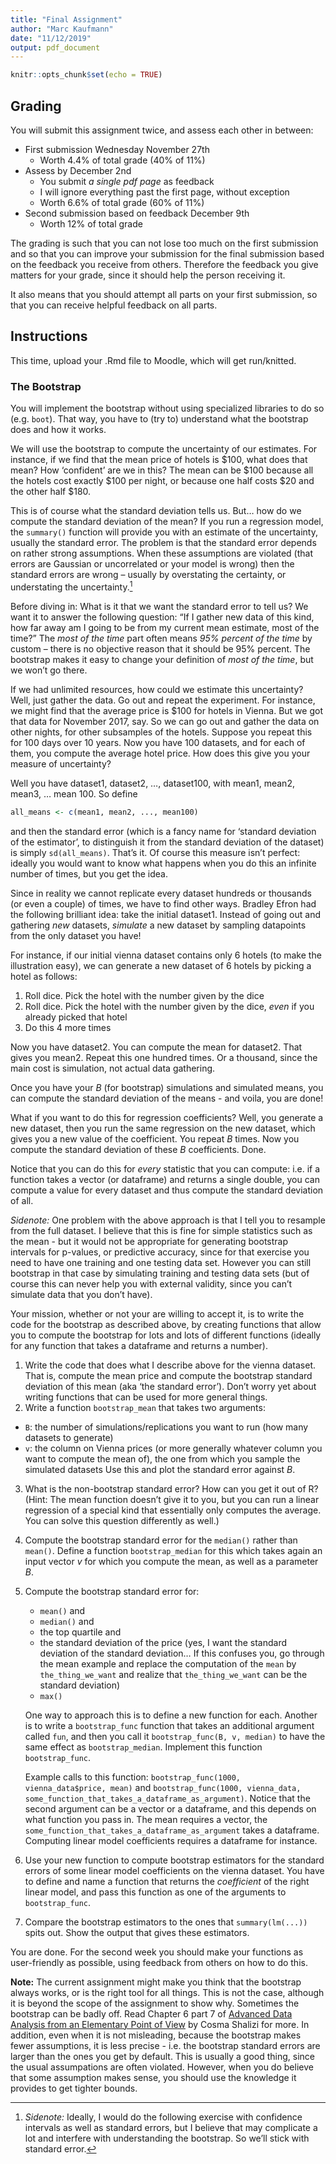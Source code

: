 ```yaml
---
title: "Final Assignment"
author: "Marc Kaufmann"
date: "11/12/2019"
output: pdf_document
---
```


```r
knitr::opts_chunk$set(echo = TRUE)
```

## Grading

You will submit this assignment twice, and assess each other in between:

- First submission Wednesday November 27th
  - Worth 4.4% of total grade (40% of 11%)
- Assess by December 2nd
  - You submit *a single pdf page* as feedback
  - I will ignore everything past the first page, without exception
  - Worth 6.6% of total grade (60% of 11%)
- Second submission based on feedback December 9th
  - Worth 12% of total grade

The grading is such that you can not lose too much on the first submission and so that you can improve your submission for the final submission based on the feedback you receive from others. Therefore the feedback you give matters for your grade, since it should help the person receiving it.

It also means that you should attempt all parts on your first submission, so that you can receive helpful feedback on all parts.

## Instructions

This time, upload your .Rmd file to Moodle, which will get run/knitted.

### The Bootstrap

You will implement the bootstrap without using specialized libraries to do so (e.g. `boot`). That way, you have to (try to) understand what the bootstrap does and how it works. 

We will use the bootstrap to compute the uncertainty of our estimates. For instance, if we find that the mean price of hotels is \$100, what does that mean? How 'confident' are we in this? The mean can be \$100 because all the hotels cost exactly \$100 per night, or because one half costs \$20 and the other half \$180.

This is of course what the standard deviation tells us. But... how do we compute the standard deviation of the mean? If you run a regression model, the `summary()` function will provide you with an estimate of the uncertainty, usually the standard error. The problem is that the standard error depends on rather strong assumptions. When these assumptions are violated (that errors are Gaussian or uncorrelated or your model is wrong) then the standard errors are wrong -- usually by overstating the certainty, or understating the uncertainty.^[*Sidenote:* Ideally, I would do the following exercise with confidence intervals as well as standard errors, but I believe that may complicate a lot and interfere with understanding the bootstrap. So we'll stick with standard error.]

Before diving in: What is it that we want the standard error to tell us? We want it to answer the following question: "If I gather new data of this kind, how far away am I going to be from my current mean estimate, most of the time?" The *most of the time* part often means *95% percent of the time* by custom -- there is no objective reason that it should be 95% percent. The bootstrap makes it easy to change your definition of *most of the time*, but we won't go there.

If we had unlimited resources, how could we estimate this uncertainty? Well, just gather the data. Go out and repeat the experiment. For instance, we might find that the average price is \$100 for hotels in Vienna. But we got that data for November 2017, say. So we can go out and gather the data on other nights, for other subsamples of the hotels. Suppose you repeat this for 100 days over 10 years. Now you have 100 datasets, and for each of them, you compute the average hotel price. How does this give you your measure of uncertainty?

Well you have dataset1, dataset2, ..., dataset100, with mean1, mean2, mean3, ... mean 100. So define

```r
all_means <- c(mean1, mean2, ..., mean100)
```

and then the standard error (which is a fancy name for 'standard deviation of the estimator', to distinguish it from the standard deviation of the dataset) is simply `sd(all_means)`. That's it. Of course this measure isn't perfect: ideally you would want to know what happens when you do this an infinite number of times, but you get the idea.

Since in reality we cannot replicate every dataset hundreds or thousands (or even a couple) of times, we have to find other ways. Bradley Efron had the following brilliant idea: take the initial dataset1. Instead of going out and gathering *new* datasets, *simulate* a new dataset by sampling datapoints from the only dataset you have! 

For instance, if our initial vienna dataset contains only 6 hotels (to make the illustration easy), we can generate a new dataset of 6 hotels by picking a hotel as follows:

1. Roll dice. Pick the hotel with the number given by the dice
1. Roll dice. Pick the hotel with the number given by the dice, *even* if you already picked that hotel
1. Do this 4 more times

Now you have dataset2. You can compute the mean for dataset2. That gives you mean2. Repeat this one hundred times. Or a thousand, since the main cost is simulation, not actual data gathering.

Once you have your $B$ (for bootstrap) simulations and simulated means, you can compute the standard deviation of the means - and voila, you are done!

What if you want to do this for regression coefficients? Well, you generate a new dataset, then you run the same regression on the new dataset, which gives you a new value of the coefficient. You repeat $B$ times. Now you compute the standard deviation of these $B$ coefficients. Done.

Notice that you can do this for *every* statistic that you can compute: i.e. if a function takes a vector (or dataframe) and returns a single double, you can compute a value for every dataset and thus compute the standard deviation of all.

*Sidenote:* One problem with the above approach is that I tell you to resample from the full dataset. I believe that this is fine for simple statistics such as the mean - but it would not be appropriate for generating bootstrap intervals for p-values, or predictive accuracy, since for that exercise you need to have one training and one testing data set. However you can still bootstrap in that case by simulating training and testing data sets (but of course this can never help you with external validity, since you can't simulate data that you don't have).

Your mission, whether or not your are willing to accept it, is to write the code for the bootstrap as described above, by creating functions that allow you to compute the bootstrap for lots and lots of different functions (ideally for any function that takes a dataframe and returns a number).

1. Write the code that does what I describe above for the vienna dataset. That is, compute the mean price and compute the bootstrap standard deviation of this mean (aka 'the standard error'). Don't worry yet about writing functions that can be used for more general things.
2. Write a function `bootstrap_mean` that takes two arguments:
- `B`: the number of simulations/replications you want to run (how many datasets to generate)
- `v`: the column on Vienna prices (or more generally whatever column you want to compute the mean of), the one from which you sample the simulated datasets
Use this and plot the standard error against $B$.
3. What is the non-bootstrap standard error? How can you get it out of R? (Hint: The mean function doesn't give it to you, but you can run a linear regression of a special kind that essentially only computes the average. You can solve this question differently as well.)
4. Compute the bootstrap standard error for the `median()` rather than `mean()`. Define a function `bootstrap_median` for this which takes again an input vector $v$ for which you compute the mean, as well as a parameter $B$.
5. Compute the bootstrap standard error for:
    - `mean()` and
    - `median()` and
    - the top quartile and
    - the standard deviation of the price (yes, I want the standard deviation of the standard deviation... If this confuses you, go through the mean example and replace the computation of the `mean` by `the_thing_we_want` and realize that `the_thing_we_want` can be the standard deviation)
    - `max()`
   
    One way to approach this is to define a new function for each. Another is to write a `bootstrap_func` function that takes an additional argument called `fun`, and then you call it `bootstrap_func(B, v, median)` to have the same effect as `bootstrap_median`. Implement this function `bootstrap_func`.

    Example calls to this function: `bootstrap_func(1000, vienna_data$price, mean)` and `bootstrap_func(1000, vienna_data, some_function_that_takes_a_dataframe_as_argument)`. Notice that the second argument can be a vector or a dataframe, and this depends on what function you pass in. The mean requires a vector, the `some_function_that_takes_a_dataframe_as_argument` takes a dataframe. Computing linear model coefficients requires a dataframe for instance.
6. Use your new function to compute bootstrap estimators for the standard errors of some linear model coefficients on the vienna dataset. You have to define and name a function that returns the *coefficient* of the right linear model, and pass this function as one of the arguments to `bootstrap_func`.
7. Compare the bootstrap estimators to the ones that `summary(lm(...))` spits out. Show the output that gives these estimators.

You are done. For the second week you should make your functions as user-friendly as possible, using feedback from others on how to do this.

**Note:** The current assignment might make you think that the bootstrap always works, or is the right tool for all things. This is not the case, although it is beyond the scope of the assignment to show why. Sometimes the bootstrap can be badly off. Read Chapter 6 part 7 of [Advanced Data Analysis from an Elementary Point of View](http://www.stat.cmu.edu/~cshalizi/ADAfaEPoV/) by Cosma Shalizi for more. In addition, even when it is not misleading, because the bootstrap makes fewer assumptions, it is less precise - i.e. the bootstrap standard errors are larger than the ones you get by default. This is usually a good thing, since the usual assumpations are often violated. However, when you do believe that some assumption makes sense, you should use the knowledge it provides to get tighter bounds.
